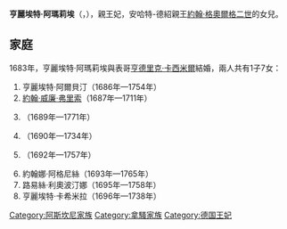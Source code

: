 {{Multiple issues|
{{Expand language|1=en|time=2021-02-07T06:38:27+00:00}}
{{Unreferenced|time=2021-02-07T06:38:27+00:00}}
}}
{{Infobox noble
| name        = 亨麗埃特·阿瑪莉埃
| title       = 拿騷-迪茨親王妃
| image       = Henriëtte Amalia van Anhalt - Dessau.jpg
| birth_date  = {{birth date|1666|8|16|df=y}}
| birth_place = [[克莱沃_(德国)|克萊沃]]
| death_date  = {{death date and age|1726|4|18|1666|8|16|df=y}}
| death_place = [[迪茨|迪茨]]
| noble family= [[阿斯坎尼家族|阿斯坎尼家族]]
| father      = [[約翰·格奧爾格二世_(安哈特-德紹)|約翰·格奧爾格二世]]
| mother      = 亨麗埃特·卡塔里娜
}}
'''亨麗埃特·阿瑪莉埃'''（{{lang-de|Henriette Amalie}}，{{bd|1666年|8月16日|1726年|4月18日}}），{{link-nl|拿騷-迪茨|Nassau-Dietz}}親王妃，安哈特-德紹親王[[約翰·格奧爾格二世_(安哈特-德紹)|約翰·格奧爾格二世]]的女兒。

== 家庭 ==
1683年，亨麗埃特·阿瑪莉埃與表哥[[亨德里克·卡西米尔二世|亨德里克·卡西米爾]]結婚，兩人共有1子7女：
# 亨麗埃特·阿爾貝汀（1686年—1754年）
# [[约翰·威廉·弗里索_(拿骚-迪茨)|約翰·威廉·弗里索]]（1687年—1711年）
# {{link-nl|瑪麗亞·艾瑪莉亞 (拿騷-迪茨)|Maria Amalia van Nassau-Dietz|瑪麗亞·艾瑪莉亞}}（1689年—1771年）
# {{link-nl|索菲亞·海德薇希 (拿騷-迪茨)|Sophia Hedwig van Nassau-Dietz|索菲亞·海德薇希}}（1690年—1734年）
# {{link-nl|伊莎貝拉·夏洛特 (拿騷-迪茨)|Isabella Charlotte van Nassau-Dietz|伊莎貝拉·夏洛特}}（1692年—1757年）
# 約翰娜·阿格尼絲（1693年—1765年）
# 路易絲·利奧波汀娜（1695年—1758年）
# 亨麗埃特·卡希米拉（1696年—1738年）

[[Category:阿斯坎尼家族|Category:阿斯坎尼家族]]
[[Category:拿騷家族|Category:拿騷家族]]
[[Category:德国王妃|Category:德国王妃]]